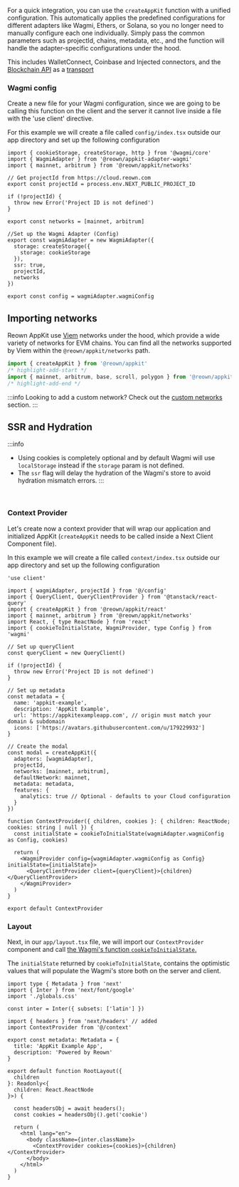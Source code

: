 For a quick integration, you can use the `createAppKit` function with a unified configuration. This automatically applies the predefined configurations for different adapters like Wagmi, Ethers, or Solana, so you no longer need to manually configure each one individually. Simply pass the common parameters such as projectId, chains, metadata, etc., and the function will handle the adapter-specific configurations under the hood.

This includes WalletConnect, Coinbase and Injected connectors, and the [Blockchain API](../../../../cloud/blockchain-api.mdx) as a [transport](https://wagmi.sh/core/api/createConfig#transports)

### Wagmi config

Create a new file for your Wagmi configuration, since we are going to be calling this function on the client and the server it cannot live inside a file with the 'use client' directive.

For this example we will create a file called `config/index.tsx` outside our app directory and set up the following configuration

```tsx
import { cookieStorage, createStorage, http } from '@wagmi/core'
import { WagmiAdapter } from '@reown/appkit-adapter-wagmi'
import { mainnet, arbitrum } from '@reown/appkit/networks'

// Get projectId from https://cloud.reown.com
export const projectId = process.env.NEXT_PUBLIC_PROJECT_ID

if (!projectId) {
  throw new Error('Project ID is not defined')
}

export const networks = [mainnet, arbitrum]

//Set up the Wagmi Adapter (Config)
export const wagmiAdapter = new WagmiAdapter({
  storage: createStorage({
    storage: cookieStorage
  }),
  ssr: true,
  projectId,
  networks
})

export const config = wagmiAdapter.wagmiConfig
```

## Importing networks

Reown AppKit use [Viem](https://viem.sh/) networks under the hood, which provide a wide variety of networks for EVM chains. You can find all the networks supported by Viem within the `@reown/appkit/networks` path.

```js
import { createAppKit } from '@reown/appkit'
/* highlight-add-start */
import { mainnet, arbitrum, base, scroll, polygon } from '@reown/appkit/networks'
/* highlight-add-end */
```

:::info
Looking to add a custom network? Check out the [custom networks](../../core/custom-networks.mdx) section.
:::

## SSR and Hydration

:::info

- Using cookies is completely optional and by default Wagmi will use `localStorage` instead if the `storage` param is not defined.
- The `ssr` flag will delay the hydration of the Wagmi's store to avoid hydration mismatch errors.
  :::

<br />

### Context Provider

Let's create now a context provider that will wrap our application and initialized AppKit (`createAppKit` needs to be called inside a Next Client Component file).

In this example we will create a file called `context/index.tsx` outside our app directory and set up the following configuration

```tsx
'use client'

import { wagmiAdapter, projectId } from '@/config'
import { QueryClient, QueryClientProvider } from '@tanstack/react-query'
import { createAppKit } from '@reown/appkit/react'
import { mainnet, arbitrum } from '@reown/appkit/networks'
import React, { type ReactNode } from 'react'
import { cookieToInitialState, WagmiProvider, type Config } from 'wagmi'

// Set up queryClient
const queryClient = new QueryClient()

if (!projectId) {
  throw new Error('Project ID is not defined')
}

// Set up metadata
const metadata = {
  name: 'appkit-example',
  description: 'AppKit Example',
  url: 'https://appkitexampleapp.com', // origin must match your domain & subdomain
  icons: ['https://avatars.githubusercontent.com/u/179229932']
}

// Create the modal
const modal = createAppKit({
  adapters: [wagmiAdapter],
  projectId,
  networks: [mainnet, arbitrum],
  defaultNetwork: mainnet,
  metadata: metadata,
  features: {
    analytics: true // Optional - defaults to your Cloud configuration
  }
})

function ContextProvider({ children, cookies }: { children: ReactNode; cookies: string | null }) {
  const initialState = cookieToInitialState(wagmiAdapter.wagmiConfig as Config, cookies)

  return (
    <WagmiProvider config={wagmiAdapter.wagmiConfig as Config} initialState={initialState}>
      <QueryClientProvider client={queryClient}>{children}</QueryClientProvider>
    </WagmiProvider>
  )
}

export default ContextProvider
```

### Layout

Next, in our `app/layout.tsx` file, we will import our `ContextProvider` component and call [the Wagmi's function `cookieToInitialState`.](https://wagmi.sh/react/guides/ssr#_2-hydrate-the-cookie)

The `initialState` returned by `cookieToInitialState`, contains the optimistic values that will populate the Wagmi's store both on the server and client.

```tsx
import type { Metadata } from 'next'
import { Inter } from 'next/font/google'
import './globals.css'

const inter = Inter({ subsets: ['latin'] })

import { headers } from 'next/headers' // added
import ContextProvider from '@/context'

export const metadata: Metadata = {
  title: 'AppKit Example App',
  description: 'Powered by Reown'
}

export default function RootLayout({
  children
}: Readonly<{
  children: React.ReactNode
}>) {

  const headersObj = await headers();
  const cookies = headersObj().get('cookie')

  return (
    <html lang="en">
      <body className={inter.className}>
        <ContextProvider cookies={cookies}>{children}</ContextProvider>
      </body>
    </html>
  )
}
```

